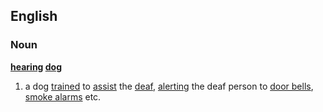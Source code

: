 ==English==
===Noun===
{{wikipedia}}
'''[[hearing]] [[dog]]'''
# a dog [[trained]] to [[assist]] the [[deaf]], [[alert]]ing the deaf person to [[door bell]]s, [[smoke alarm]]s etc.
